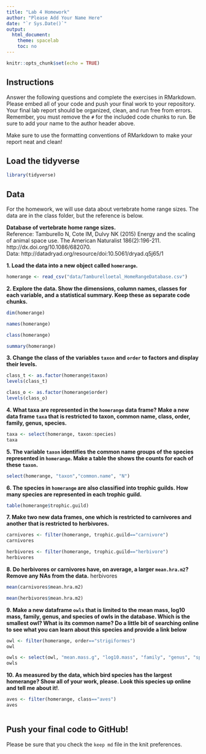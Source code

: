 ```yaml
---
title: "Lab 4 Homework"
author: "Please Add Your Name Here"
date: "`r Sys.Date()`"
output:
  html_document:
    theme: spacelab
    toc: no
---
```


```r
knitr::opts_chunk$set(echo = TRUE)
```

## Instructions
Answer the following questions and complete the exercises in RMarkdown. Please embed all of your code and push your final work to your repository. Your final lab report should be organized, clean, and run free from errors. Remember, you must remove the `#` for the included code chunks to run. Be sure to add your name to the author header above.  

Make sure to use the formatting conventions of RMarkdown to make your report neat and clean!  

## Load the tidyverse
```r
library(tidyverse)
```

## Data
For the homework, we will use data about vertebrate home range sizes. The data are in the class folder, but the reference is below.  

**Database of vertebrate home range sizes.**  
Reference: Tamburello N, Cote IM, Dulvy NK (2015) Energy and the scaling of animal space use. The American Naturalist 186(2):196-211. http://dx.doi.org/10.1086/682070.  
Data: http://datadryad.org/resource/doi:10.5061/dryad.q5j65/1  

**1. Load the data into a new object called `homerange`.**
```r
homerange <- read_csv("data/Tamburelloetal_HomeRangeDatabase.csv")
```


**2. Explore the data. Show the dimensions, column names, classes for each variable, and a statistical summary. Keep these as separate code chunks.**  
```r
dim(homerange)
```

```r
names(homerange)
```

```r
class(homerange)
```

```r
summary(homerange)
```



**3. Change the class of the variables `taxon` and `order` to factors and display their levels.**  
```r
class_t <- as.factor(homerange$taxon)
levels(class_t)
```

```r
class_o <- as.factor(homerange$order)
levels(class_o)
```


**4. What taxa are represented in the `homerange` data frame? Make a new data frame `taxa` that is restricted to taxon, common name, class, order, family, genus, species.**  
```r
taxa <- select(homerange, taxon:species)
taxa
```

**5. The variable `taxon` identifies the common name groups of the species represented in `homerange`. Make a table the shows the counts for each of these `taxon`.**  
```r
select(homerange, "taxon","common.name", "N")
```

**6. The species in `homerange` are also classified into trophic guilds. How many species are represented in each trophic guild.**  
```r
table(homerange$trophic.guild)
```





**7. Make two new data frames, one which is restricted to carnivores and another that is restricted to herbivores.**  
```r
carnivores <- filter(homerange, trophic.guild=="carnivore")
carnivores
```

```r
herbivores <- filter(homerange, trophic.guild=="herbivore")
herbivores
```


**8. Do herbivores or carnivores have, on average, a larger `mean.hra.m2`? Remove any NAs from the data.**
herbivores 
```r
mean(carnivores$mean.hra.m2)
```

```r
mean(herbivores$mean.hra.m2)
```

**9. Make a new dataframe `owls` that is limited to the mean mass, log10 mass, family, genus, and species of owls in the database. Which is the smallest owl? What is its common name? Do a little bit of searching online to see what you can learn about this species and provide a link below** 
```r
owl <- filter(homerange, order=="strigiformes")
owl
```


```r
owls <- select(owl, "mean.mass.g", "log10.mass", "family", "genus", "species", "common.name")
owls
```


**10. As measured by the data, which bird species has the largest homerange? Show all of your work, please. Look this species up online and tell me about it!**.  
```r
aves <- filter(homerange, class=="aves")
aves
```
```r

```

## Push your final code to GitHub!
Please be sure that you check the `keep md` file in the knit preferences.   